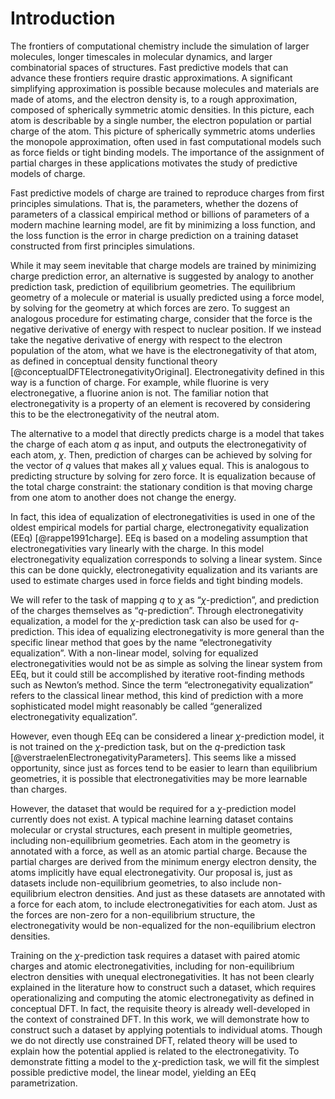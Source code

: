 # Introduction

The frontiers of computational chemistry include the simulation of larger molecules, longer timescales in molecular dynamics, and larger combinatorial spaces of structures.
Fast predictive models that can advance these frontiers require drastic approximations.
A significant simplifying approximation is possible because molecules and materials are made of atoms, and the electron density is, to a rough approximation, composed of spherically symmetric atomic densities.
In this picture, each atom is describable by a single number, the electron population or partial charge of the atom.
This picture of spherically symmetric atoms underlies the monopole approximation, often used in fast computational models such as force fields or tight binding models.
The importance of the assignment of partial charges in these applications motivates the study of predictive models of charge.

Fast predictive models of charge are trained to reproduce charges from first principles simulations.
That is, the parameters, whether the dozens of parameters of a classical empirical method or billions of parameters of a modern machine learning model, are fit by minimizing a loss function, and the loss function is the error in charge prediction on a training dataset constructed from first principles simulations.

While it may seem inevitable that charge models are trained by minimizing charge prediction error, an alternative is suggested by analogy to another prediction task, prediction of equilibrium geometries.
The equilibrium geometry of a molecule or material is usually predicted using a force model, by solving for the geometry at which forces are zero.
To suggest an analogous procedure for estimating charge, consider that the force is the negative derivative of energy with respect to nuclear position.
If we instead take the negative derivative of energy with respect to the electron population of the atom, what we have is the electronegativity of that atom, as defined in conceptual density functional theory [@conceptualDFTElectronegativityOriginal].
Electronegativity defined in this way is a function of charge.
For example, while fluorine is very electronegative, a fluorine anion is not.
The familiar notion that electronegativity is a property of an element is recovered by considering this to be the electronegativity of the neutral atom.

The alternative to a model that directly predicts charge is a model that takes the charge of each atom $q$ as input, and outputs the electronegativity of each atom, $\chi$.
Then, prediction of charges can be achieved by solving for the vector of $q$ values that makes all $\chi$ values equal.
This is analogous to predicting structure by solving for zero force.
It is equalization because of the total charge constraint: the stationary condition is that moving charge from one atom to another does not change the energy.

In fact, this idea of equalization of electronegativities is used in one of the oldest empirical models for partial charge, electronegativity equalization (EEq) [@rappe1991charge].
EEq is based on a modeling assumption that electronegativities vary linearly with the charge.
In this model electronegativity equalization corresponds to solving a linear system.
Since this can be done quickly, electronegativity equalization and its variants are used to estimate charges used in force fields and tight binding models.

We will refer to the task of mapping $q$ to $\chi$ as "$\chi$-prediction", and prediction of the charges themselves as "$q$-prediction".
Through electronegativity equalization, a model for the $\chi$-prediction task can also be used for $q$-prediction.
This idea of equalizing electronegativity is more general than the specific linear method that goes by the name "electronegativity equalization".
With a non-linear model, solving for equalized electronegativities would not be as simple as solving the linear system from EEq, but it could still be accomplished by iterative root-finding methods such as Newton's method.
Since the term "electronegativity equalization" refers to the classical linear method, this kind of prediction with a more sophisticated model might reasonably be called "generalized electronegativity equalization".

However, even though EEq can be considered a linear $\chi$-prediction model, it is not trained on the $\chi$-prediction task, but on the $q$-prediction task [@verstraelenElectronegativityParameters].
This seems like a missed opportunity, since just as forces tend to be easier to learn than equilibrium geometries, it is possible that electronegativities may be more learnable than charges.

However, the dataset that would be required for a $\chi$-prediction model currently does not exist.
A typical machine learning dataset contains molecular or crystal structures, each present in multiple geometries, including non-equilibrium geometries.
Each atom in the geometry is annotated with a force, as well as an atomic partial charge.
Because the partial charges are derived from the minimum energy electron density, the atoms implicitly have equal electronegativity.
Our proposal is, just as datasets include non-equilibrium geometries, to also include non-equilibrium electron densities.
And just as these datasets are annotated with a force for each atom, to include electronegativities for each atom.
Just as the forces are non-zero for a non-equilibrium structure, the electronegativity would be non-equalized for the non-equilibrium electron densities.

Training on the $\chi$-prediction task requires a dataset with paired atomic charges and atomic electronegativities, including for non-equilibrium electron densities with unequal electronegativities.
It has not been clearly explained in the literature how to construct such a dataset, which requires operationalizing and computing the atomic electronegativity as defined in conceptual DFT.
In fact, the requisite theory is already well-developed in the context of constrained DFT.
In this work, we will demonstrate how to construct such a dataset by applying potentials to individual atoms.
Though we do not directly use constrained DFT, related theory will be used to explain how the potential applied is related to the electronegativity.
To demonstrate fitting a model to the $\chi$-prediction task, we will fit the simplest possible predictive model, the linear model, yielding an EEq parametrization.
